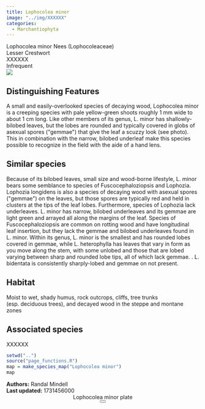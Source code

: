```yaml
---
title: Lophocolea minor
image: "../img/XXXXXX"
categories:
  - Marchantiophyta
---
```


<div class="info-panel">
 <div class="info-top">
  <div class="taxon-scientific"><span class="taxon-name">Lophocolea minor</span> <span class="taxon-authority">Nees</span> <span class="taxon-family">(Lophocoleaceae)</span></div>
  <div class="taxon-common">Lesser Crestwort</div>
 </div>
 <div class="info-bottom">
  <div class="taxon-qnd">XXXXXX</div>
  <div class="taxon-abundance">Infrequent</div>
 </div>
</div>
<div class="imerss-content-frame">
 <div class="imerss-image-header">
  <div class="imerss-image-holder imerss-column-left" data-toggle="tooltip" style="background-image: url(../img/XXXXXX)" title="XXXXXX">
  </div>

  <div class="imerss-image-holder imerss-column-right" data-toggle="tooltip" style="background-image: url(../img/XXXXXX)" title="XXXXXX">
  </div>
 
 </div>
 <div class="imerss-content-lower">
  <div class="imerss-column-left">
  <div class="tab-microscope" data-micromodal-trigger="modal-plate">
  <img src="../img/bryo guide microscope.png"/>
  </div>

<h2>Distinguishing Features</h2>

A small and easily-overlooked species of decaying wood, Lophocolea minor is a creeping species with pale yellow-green shoots roughly 1 mm wide to about 1 cm long. Like other members of its genus, L. minor has shallowly-bilobed leaves, but the lobes are rounded and typically covered in globs of asexual spores (&quot;gemmae&quot;) that give the leaf a scuzzy look (see photo). This in combination with the narrow, bilobed underleaf make this species possible to recognize in the field with the aide of a hand lens.

<h2>Similar species</h2>

Because of its bilobed leaves, small size and wood-borne lifestyle, L. minor bears some semblance to species of Fuscocephaloziopsis and Lophozia. Lophozia longidens is also a species of decaying wood with asexual spores (&quot;gemmae&quot;) on the leaves, but those spores are typically red and held in clusters at the tips of the leaf lobes. Furthermore, species of Lophozia lack underleaves. L. minor has narrow, bilobed underleaves and its gemmae are light green and arrayed all along the margins of the leaf. Species of Fuscocephaloziopsis are common on rotting wood and have longitudinal leaf insertion, but they lack the gemmae and bilobed underleaves found in L. minor.  Within its genus, L. minor is the smallest and has rounded lobes covered in gemmae, while L. heterophylla has leaves that vary in form as you move along the stem, with some unlobed and those that are lobed varying between sharp and rounded lobe tips, all of which lack gemmae. . L. bidentata is consistently sharply-lobed and gemmae on not present.

<h2>Habitat</h2>

Moist to wet, shady humus, rock outcrops, cliffs, tree trunks (esp. deciduous trees), and decayed wood in the steppe and montane zones

<h2>Associated species</h2>

XXXXXX
</div>

<div class="imerss-column-right">

<div class="imerss-image-holder imerss-column-right" data-toggle="tooltip" style="background-image: url(../img/XXXXX)" title="XXXXX">
</div>

<div class="imerss-map-holder">
```r
setwd("..")
source("page_functions.R")
map = make_species_map("Lophocolea minor")
map
```
</div>

</div>

</div>
</div>

<div class="taxon-footer">
 <div class="taxon-authors"><b>Authors:</b> <span>Randal Mindell</span></div>
 <div class="taxon-update"><b>Last updated:</b> <span>1731456000</span></div>
</div>

<div class="modal micromodal-slide" id="modal-plate" aria-hidden="true">
 <div class="modal__overlay" tabindex="-1" data-micromodal-close>
  <div class="modal__container" role="dialog" aria-modal="true" aria-labelledby="modal-plate-title" >
   <header class="modal__header">
   <div class="modal__title" id="modal-plate-title">
  Lophocolea minor plate
   </div>
   <button class="modal__close" aria-label="Close" data-micromodal-close></button>
   </header>
  <div class="modal__content" id="modal-plate-content">
   <div class="imerss-image-holder" data-toggle="tooltip" style="background-image: url(../img/XXXXX)" title="XXXXX">
  </div>
  </div>
  </div>
 </div>
</div>

<script src="../js/micromodal.min.js"></script>
<link href="../css/style-taxon.css" rel="stylesheet">
<link href="../css/micromodal.css" rel="stylesheet">

<script>
MicroModal.init();
</script>

